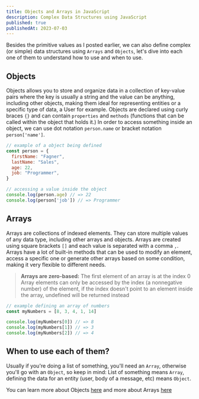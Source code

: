 ```yaml
---
title: Objects and Arrays in JavaScript
description: Complex Data Structures using JavaScript
published: true
publishedAt: 2023-07-03
---
```


Besides the primitive values as I posted earlier, we can also define complex (or simple) data structures using `Arrays` and `Objects`, let's dive into each one of them to understand how to use and when to use.

## Objects
Objects allows you to store and organize data in a collection of key-value pairs where the key is usually a string and the value can be anything, including other objects, making them ideal for representing entities or a specific type of data, a User for example. Objects are declared using curly braces `{}` and can contain `properties` and `methods` (functions that can be called within the object that holds it.) In order to access something inside an object, we can use dot notation `person.name` or bracket notation `person['name']`.

```js
// example of a object being defined
const person = {
  firstName: "Fagner",
  lastName: "Sales",
  age: 22,
  job: "Programmer",
}

// accessing a value inside the object
console.log(person.age) // => 22
console.log(person['job']) // => Programmer
```

## Arrays
Arrays are collections of indexed elements. They can store multiple values of any data type, including other arrays and objects. Arrays are created using square brackets `[]` and each value is separated with a comma `,`. Arrays have a lot of built-in methods that can be used to modify an element, access a specific one or generate other arrays based on some condition, making it very flexible to different needs.

> **Arrays are zero-based:** The first element of an array is at the index 0
> Array elements can only be accessed by the index (a nonnegative number) of the element, if the index doesn't point to an element inside the array, undefined will be returned instead

```js
// example defining an array of numbers
const myNumbers = [8, 3, 4, 1, 14]

console.log(myNumbers[0]) // => 8
console.log(myNumbers[1]) // => 3
console.log(myNumbers[2]) // => 4
```

## When to use each of them?
Usually if you're doing a list of something, you'll need an `Array`, otherwise you'll go with an `Object`, so keep in mind: List of something means `Array`, defining the data for an entity (user, body of a message, etc) means `Object`.

You can learn more about Objects [here](https://developer.mozilla.org/en-US/docs/Web/JavaScript/Reference/Global_Objects/Object) and more about Arrays [here](https://developer.mozilla.org/en-US/docs/Web/JavaScript/Reference/Global_Objects/Array)